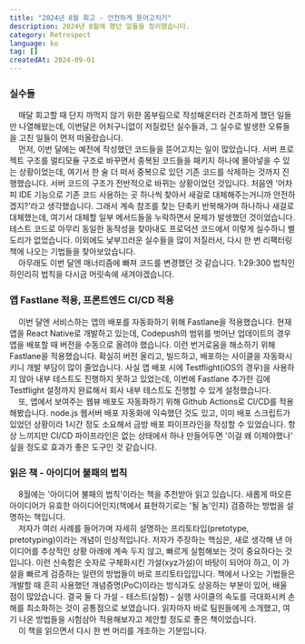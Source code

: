 ```yaml
---
title: "2024년 8월 회고 - 안전하게 뜯어고치기"
description: 2024년 8월에 했던 일들을 정리했습니다.
category: Retrospect
language: ko
tag: []
createdAt: 2024-09-01
---
```


### 실수들

&nbsp; &nbsp; 매달 회고할 때 단지 까먹지 않기 위한 몸부림으로 작성해온터라 건조하게 했던 일들만 나열해왔는데, 
이번달은 어처구니없이 저질렀던 실수들과, 그 실수로 발생한 오류들을 고친 일들이 먼저 떠올랐습니다.<br/>
&nbsp; &nbsp; 먼저, 이번 달에는 예전에 작성했던 코드들을 뜯어고치는 일이 많았습니다.
서버 프로젝트 구조를 멀티모듈 구조로 바꾸면서 중복된 코드들을 패키지 하나에 몰아넣을 수 있는 상황이었는데,
여기서 한 술 더 떠서 중복으로 있던 기존 코드를 삭제하는 것까지 진행했습니다. 서버 코드의 구조가 전반적으로 바뀌는 상황이었던 것입니다.
처음엔 '어차피 IDE 기능으로 기존 코드 사용하는 곳 하나씩 찾아서 새걸로 대체해주는거니까 안전하겠지?'라고 생각했습니다.
그래서 계속 참조를 찾는 단축키 반복해가며 하나하나 새걸로 대체했는데, 여기서 대체할 일부 메서드들을 누락하면서 문제가 발생했던 것이었습니다.
테스트 코드로 아무리 동일한 동작성을 찾아내도 프로덕션 코드에서 이렇게 실수하니 별 도리가 없었습니다.
이외에도 낯부끄러운 실수들을 많이 저질러서, 다시 한 번 리팩터링 책에 나오는 기법들을 찾아보았습니다.<br/>
&nbsp; &nbsp; 아무래도 이번 달엔 매너리즘에 빠져 코드를 변경했던 것 같습니다. 1:29:300 법칙인 하인리히 법칙을 다시금 머릿속에 새겨야겠습니다.


### 앱 Fastlane 적용, 프론트엔드 CI/CD 적용

&nbsp; &nbsp; 이번 달엔 서비스하는 앱의 배포를 자동화하기 위해 Fastlane을 적용했습니다.
현재 앱을 React Native로 개발하고 있는데, Codepush의 범위를 벗어난 업데이트의 경우 앱을 배포할 때 버전을 수동으로 올려야 했습니다.
이런 번거로움을 해소하기 위해 Fastlane을 적용했습니다. 확실히 버전 올리고, 빌드하고, 배포하는 사이클을 자동화시키니 개발 부담이 많이 줄었습니다.
사실 앱 배포 시에 Testflight(iOS의 경우)을 사용하지 않아 내부 테스트도 진행하지 못하고 있었는데, 
이번에 Fastlane 추가한 김에 Testflight 설정까지 완료해서 회사 내부 테스트도 진행할 수 있게 설정했습니다.<br/> 
&nbsp; &nbsp; 또, 앱에서 보여주는 웹뷰 배포도 자동화하기 위해 Github Actions로 CI/CD를 적용해봤습니다.
node.js 웹서버 배포 자동화에 익숙했던 것도 있고, 이미 배포 스크립트가 있었던 상황이라 1시간 정도 소요해서 금방 배포 파이프라인을 작성할 수 있었습니다.
항상 느끼지만 CI/CD 파이프라인은 없는 상태에서 하나 만들어두면 '이걸 왜 이제야했나' 싶을 정도로 효과가 좋은 도구인 것 같습니다.

### 읽은 책 - 아이디어 불패의 법칙  

&nbsp; &nbsp; 8월에는 '아이디어 불패의 법칙'이라는 책을 추천받아 읽고 있습니다.
새롭게 떠오른 아이디어가 유효한 아이디어인지(책에서 표현하기로는 '될 놈'인지) 검증하는 방법을 설명하는 책입니다.<br/>
&nbsp; &nbsp; 저자가 여러 사례를 들어가며 자세히 설명하는 프리토타입(pretotype, pretotyping)이라는 개념이 인상적입니다.
저자가 주장하는 핵심은, 새로 생각해 낸 아이디어를 추상적인 상황 아래에 계속 두지 않고, 빠르게 실험해보는 것이 중요하다는 것입니다.
이런 신속함은 숫자로 구체화시킨 가설(xyz가설)이 바탕이 되어야 하고, 이 가설을 빠르게 검증하는 일련의 방법들이 바로 프리토타입입니다.
책에서 나오는 기법들은 개발할 때 흔히 사용했던 개념증명(PoC)이라는 방식과도 상응하는 부분이 있어, 배울 점이 많았습니다.
결국 둘 다 가설 - 테스트(실험) - 실행 사이클의 속도를 극대화시켜 손해를 최소화하는 것이 공통점으로 보였습니다.
읽자마자 바로 팀원들에게 소개했고, 여기 나온 방법들을 시험삼아 적용해보자고 제안할 정도로 좋은 책이었습니다.<br/>
&nbsp; &nbsp; 이 책을 읽으면서 다시 한 번 머리를 개조하는 기분입니다. 